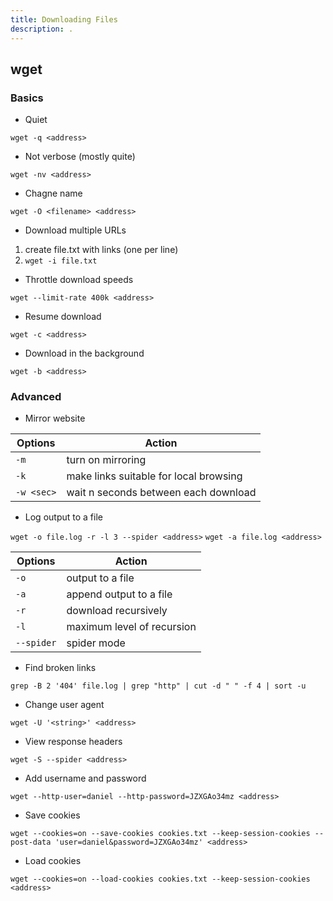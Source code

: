 ```yaml
---
title: Downloading Files
description: .
---
```



## wget

### Basics


- Quiet

`wget -q <address>`


- Not verbose (mostly quite)

`wget -nv <address>`


- Chagne name

`wget -O <filename> <address>`


- Download multiple URLs

1. create file.txt with links (one per line)
2. `wget -i file.txt`


- Throttle download speeds

`wget --limit-rate 400k <address>`


- Resume download

`wget -c <address>`


- Download in the background

`wget -b <address>`

### Advanced


- Mirror website

Options | Action
--- | ---
`-m` | turn on mirroring
`-k` | make links suitable for local browsing
`-w <sec>` | wait n seconds between each download


- Log output to a file

`wget -o file.log -r -l 3 --spider <address>`
`wget -a file.log <address>`

Options | Action
--- | ---
`-o`       |  output to a file
`-a`       |  append output to a file
`-r`       |  download recursively 
`-l`       |  maximum level of recursion
`--spider` |  spider mode


- Find broken links

`grep -B 2 '404' file.log | grep "http" | cut -d " " -f 4 | sort -u`


- Change user agent

`wget -U '<string>' <address>`


- View response headers

`wget -S --spider <address>`


- Add username and password

`wget ‐‐http-user=daniel ‐‐http-password=JZXGAo34mz <address>`


- Save cookies

`wget ‐‐cookies=on ‐‐save-cookies cookies.txt ‐‐keep-session-cookies ‐‐post-data 'user=daniel&password=JZXGAo34mz' <address>`


- Load cookies

`wget ‐‐cookies=on ‐‐load-cookies cookies.txt ‐‐keep-session-cookies <address>`
